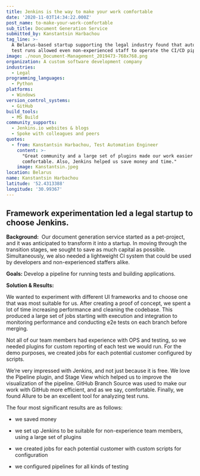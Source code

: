 ```yaml
---
title: Jenkins is the way to make your work comfortable
date: '2020-11-03T14:34:22.000Z'
post_name: to-make-your-work-comfortable
sub_title: Document Generation Service
submitted_by: Kanstantsin Harbachou
tag_line: >-
  A Belarus-based startup supporting the legal industry found that automating
  test runs allowed even non-experienced staff to operate the CI/CD pipeline.
image: ./noun_Document-Management_2019473-768x768.png
organization: A custom software development company
industries:
  - Legal
programming_languages:
  - Python
platforms:
  - Windows
version_control_systems:
  - GitHub
build_tools:
  - MS Build
community_supports:
  - Jenkins.io websites & blogs
  - Spoke with colleagues and peers
quotes:
  - from: Kanstantsin Harbachou, Test Automation Engineer
    content: >-
      "Great community and a large set of plugins made our work easier and more
      comfortable. Also, Jenkins helped us save money and time."
    image: Kanstantsin.jpeg
location: Belarus
name: Kanstantsin Harbachou
latitude: '52.4313388'
longitude: '30.99367'
---
```

## Framework experimentation led a legal startup to choose Jenkins.

**Background:**  Our document generation service started as a pet-project, and it was anticipated to transform it into a startup. In moving through the transition stages, we sought to save as much capital as possible. Simultaneously, we also needed a lightweight CI system that could be used by developers and non-experienced staffers alike.

**Goals:** Develop a pipeline for running tests and building applications.

<Testimonal idx="0" />

**Solution & Results:**

We wanted to experiment with different UI frameworks and to choose one that was most suitable for us. After creating a proof of concept, we spent a lot of time increasing performance and cleaning the codebase. This produced a large set of jobs starting with execution and integration to monitoring performance and conducting e2e tests on each branch before merging.

Not all of our team members had experience with OPS and testing, so we needed plugins for custom reporting of each test we would run. For the demo purposes, we created jobs for each potential customer configured by scripts.

We’re very impressed with Jenkins, and not just because it is free. We love the Pipeline plugin, and Stage View which helped us to improve the visualization of the pipeline. GitHub Branch Source was used to make our work with GitHub more efficient, and as we say, comfortable. Finally, we found Allure to be an excellent tool for analyzing test runs.

The four most significant results are as follows:

-   we saved money

-   we set up Jenkins to be suitable for non-experience team members, using a large set of plugins

-   we created jobs for each potential customer with custom scripts for configuration

-   we configured pipelines for all kinds of testing
